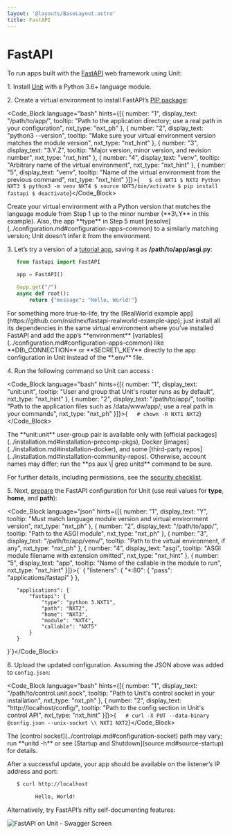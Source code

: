 ```yaml
---
layout: '@layouts/BaseLayout.astro'
title: FastAPI
---
```

# FastAPI

To run apps built with the [FastAPI](https://fastapi.tiangolo.com) web framework using Unit:

1\. Install [Unit](../installation.md#installation-precomp-pkgs) with a Python 3.6+ language module.

2\. Create a virtual environment to install FastAPI’s [PIP package](https://fastapi.tiangolo.com/tutorial/#install-fastapi):

<Code_Block language="bash" hints={[{ number: "1", display_text: "/path/to/app/", tooltip: "Path to the application directory; use a real path in your configuration", nxt_type: "nxt_ph" }, { number: "2", display_text: "python3 --version", tooltip: "Make sure your virtual environment version matches the module version", nxt_type: "nxt_hint" }, { number: "3", display_text: "3.Y.Z", tooltip: "Major version, minor version, and revision number", nxt_type: "nxt_hint" }, { number: "4", display_text: "venv", tooltip: "Arbitrary name of the virtual environment", nxt_type: "nxt_hint" }, { number: "5", display_text: "venv", tooltip: "Name of the virtual environment from the previous command", nxt_type: "nxt_hint" }]}>{`   $ cd NXT1
   $ NXT2
         Python NXT3
   $ python3 -m venv NXT4
   $ source NXT5/bin/activate
   $ pip install fastapi
   $ deactivate`}</Code_Block>

<Note type="warning">
Create your virtual environment with a Python version that matches the language module from Step 1 up to the minor number (**3\.Y** in this example). Also, the app **type** in Step 5 must [resolve](../configuration.md#configuration-apps-common) to a similarly matching version; Unit doesn’t infer it from the environment.
</Note>

3\. Let’s try a version of a [tutorial app](https://fastapi.tiangolo.com/tutorial/first-steps/), saving it as **/path/to/app/asgi.py**:

```python
   from fastapi import FastAPI

   app = FastAPI()

   @app.get("/")
   async def root():
       return {"message": "Hello, World!"}
```

<Note type="note">
For something more true-to-life, try the [RealWorld example app](https://github.com/nsidnev/fastapi-realworld-example-app); just install all its dependencies in the same virtual environment where you’ve installed FastAPI and add the app’s **environment** [variables](../configuration.md#configuration-apps-common) like **DB\_CONNECTION** or **SECRET\_KEY** directly to the app configuration in Unit instead of the **.env** file.
</Note>

4\. Run the following command so Unit can access :

<Code_Block language="bash" hints={[{ number: "1", display_text: "unit:unit", tooltip: "User and group that Unit's router runs as by default", nxt_type: "nxt_hint" }, { number: "2", display_text: "/path/to/app/", tooltip: "Path to the application files such as /data/www/app/; use a real path in your commands", nxt_type: "nxt_ph" }]}>{`   # chown -R NXT1 NXT2`}</Code_Block>

<Note type="note">
The **unit:unit** user-group pair is available only with [official packages](../installation.md#installation-precomp-pkgs), Docker [images](../installation.md#installation-docker), and some [third-party repos](../installation.md#installation-community-repos). Otherwise, account names may differ; run the **ps aux \| grep unitd** command to be sure.
</Note>

For further details, including permissions, see the [security checklist](security.md#security-apps).

5\. Next, [prepare](../configuration.md#configuration-python) the FastAPI configuration for Unit (use real values for **type**, **home**, and **path**):

<Code_Block language="json" hints={[{ number: "1", display_text: "Y", tooltip: "Must match language module version and virtual environment version", nxt_type: "nxt_ph" }, { number: "2", display_text: "/path/to/app/", tooltip: "Path to the ASGI module", nxt_type: "nxt_ph" }, { number: "3", display_text: "/path/to/app/venv/", tooltip: "Path to the virtual environment, if any", nxt_type: "nxt_ph" }, { number: "4", display_text: "asgi", tooltip: "ASGI module filename with extension omitted", nxt_type: "nxt_hint" }, { number: "5", display_text: "app", tooltip: "Name of the callable in the module to run", nxt_type: "nxt_hint" }]}>{`   {
       "listeners": {
           "*:80": {
               "pass": "applications/fastapi"
           }
       },

       "applications": {
           "fastapi": {
               "type": "python 3.NXT1",
               "path": "NXT2",
               "home": "NXT3",
               "module": "NXT4",
               "callable": "NXT5"
           }
       }
   }`}</Code_Block>

6\. Upload the updated configuration.  Assuming the JSON above was added to `config.json`:

<Code_Block language="bash" hints={[{ number: "1", display_text: "/path/to/control.unit.sock", tooltip: "Path to Unit's control socket in your installation", nxt_type: "nxt_ph" }, { number: "2", display_text: "http://localhost/config/", tooltip: "Path to the config section in Unit's control API", nxt_type: "nxt_hint" }]}>{`   # curl -X PUT --data-binary @config.json --unix-socket \\
          NXT1 NXT2`}</Code_Block>

<Note type="note">
The [control socket](../controlapi.md#configuration-socket) path may vary; run **unitd -h** or see [Startup and Shutdown](source.md#source-startup) for details.
</Note>

After a successful update, your app should be available on the listener’s IP address and port:

```bash
   $ curl http://localhost

         Hello, World!
```

Alternatively, try FastAPI’s nifty self-documenting features:

![FastAPI on Unit - Swagger Screen](/images/fastapi.png)